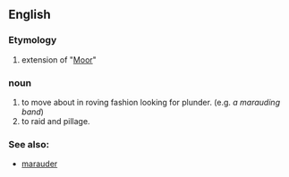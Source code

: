 == English ==

=== Etymology ===
# extension of "[[Moor]]"

=== noun ===
# to move about in roving fashion looking for plunder. (e.g. ''a marauding band'')
# to raid and pillage.

=== See also: ===
*[[marauder]]